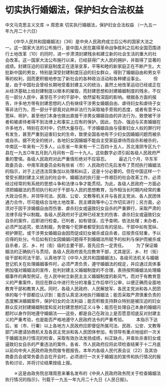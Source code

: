 # 切实执行婚姻法，保护妇女合法权益

中文马克思主义文库 -> 周恩来
切实执行婚姻法，保护妇女合法权益
（一九五一年九月二十六日）


　　《中华人民共和国婚姻法》〔36〕是中央人民政府成立后公布的国家大法之一。这一国家大法的公布施行，是中国人民在赢得革命战争胜利之后和全国范围进行土地改革〔10〕的同时，进一步肃清封建残余和建立新的社会生活的重大的社会改革。这一国家大法公布施行以来，已经获得广大人民的拥护，并取得了显著的成绩。封建压迫的旧家庭制度正在逐渐变革，平等和睦的新家庭正在不断产生。大批新中国的男女，特别是深受封建制度压迫的妇女群众，得到了婚姻自由和男女平等的权利，因而更积极地参加了新社会的各种政治活动和各种建设事业。
　　但是，由于中国社会曾经长期地受着封建主义的统治，虽然土地改革运动已经或正在从经济基础上给封建制度以根本的摧毁，而封建思想和封建婚姻制度的残余，不仅在一部分人民中，甚至在不少的干部中，依然留有深固的影响。根据各方面的报告，许多地方带有封建思想的人仍有继续干涉男女婚姻自由、虐待妇女和虐待子女等非法行为，而一部分干部竟对此种非法行为采取袖手旁观的态度，或者有意予以宽纵、袒护，甚至他们本身也做出直接干涉男女婚姻自由的非法行为，致使被干涉者和被虐待者得不到法律上和事实上应有的保护。因此，包办、强迫与买卖婚姻在许多地方，特别在农村中，仍然大量存在。干涉婚姻自由与侵害妇女人权的罪行时有发生，甚至严重到迫害妇女的生命，致使全国各地有不少妇女因婚姻问题而被杀或自杀。据不完全的统计，各地妇女因婚姻不能自主受家庭虐待而自杀和被杀的，中南区一年来有一万多人，山东省一年来有一千二百四十五人，苏北淮阴专区九个县在一九五○年五月到八月间有一百一十九人。这些数字必须引起各级人民政府严重的警惕。各级人民政府对此严重情形绝对不应容忍。
　　最近几个月，华东军政委员会、中南军政委员会和有些省（市）人民政府已先后发布了贯彻执行婚姻法的指示，对于上述违法现象加以处理和纠正，这是十分必要的。但在中国这样一个曾受长期封建主义统治的社会中，婚姻法的执行是一件艰巨的社会改革工作，必须经过经常的有系统的思想斗争和法律斗争才能贯彻。为此，各级人民政府一方面必须把婚姻法的贯彻执行和对于干部与人民的思想教育，当作相当长时期内经常的重大政治任务，并领导司法、民政、公安、文教等机关并与各民主党派、各人民团体通力合作，尽可能结合当地土地改革、民主建政等中心工作切实进行；另方面，必须对于因干涉婚姻自由而伤害、虐杀妇女或逼致妇女自杀的严重罪行，采取严肃的法律手段予以制裁。各级人民政府对于这种已经发生的伤害、虐杀妇女或逼致妇女自杀的案件，应即进行检查。已判者，如有错误，应予查明，依法处理；未办者，必须严加追究，依法制裁，务使每个犯罪者都受到应有的惩处。干部中如有宽纵、袒护罪犯，或干涉男女婚姻自由因而促成妇女被杀或自杀者，应按责任轻重，予以应得的处分。今后如有妇女因婚姻问题得不到婚姻法所赋予的权利与保护而被杀或自杀者，区、乡、村（街）级的主要干部，首先应负一定责任。
　　为了保证婚姻法的正确执行与贯彻，各级人民政府首先应教育干部，尤其是区、乡、村（街）级干部和司法干部，认真地学习《中华人民共和国婚姻法》。各级司法机关与婚姻登记机关在处理婚姻事件时，必须严肃负责，遵守婚姻法的规定，并应通过具体事例加强对婚姻法的宣传，批判封建主义婚姻制度的不合理，表扬按照婚姻法处理婚姻事件的典型例证，在人民中树立新民主主义婚姻制度的新风气，而对于有教育意义的严重案件，则应在群众中进行充分的准备工作后举行公审，以便正确而全面地教育干部和教育人民。同时，各级人民政府、人民解放军、各民主党派和各人民团体的每个干部都应认识到：能否认真坚决地执行婚姻法；能否采取严肃慎重负责的态度解决婚姻案件，保护妇女的合法利益；能否积极支持群众特别是被压迫的妇女群众反对封建婚姻制度和反对封建思想的正义斗争；能否在处理自己本身的婚姻问题时以身作则地遵守婚姻法——这些，都是自己在政治上是否愿意彻底反对封建主义的严重考验，也是能否严格地遵守人民政府法令的严重考验。
　　本指示下达后，省（市、行署）以上各地方人民政府应即督促所属司法、民政、公安、文教等部门并邀请协商机关及各民主党派和各人民团体参加，有领导有重点地组织一次关于婚姻法执行情况的检查，采取有效办法发扬成绩，纠正缺点，并查处杀害妇女或逼致妇女自杀的严重违法的案件。各省、市人民政府应将此项检查结果于十二月底以前向中央人民政府政务院做专题报告。本年内各级人民代表会议〔22〕及其协商委员会或常务委员会在开会时，必须进行一次关于婚姻法的宣传和执行情况的报告和讨论，并将讨论结果按级上报。


　　＊这是由政务院总理周恩来署名发布的《中央人民政府政务院关于检查婚姻法执行情况的指示》，刊载于一九五一年九月二十九日《人民日报》。



